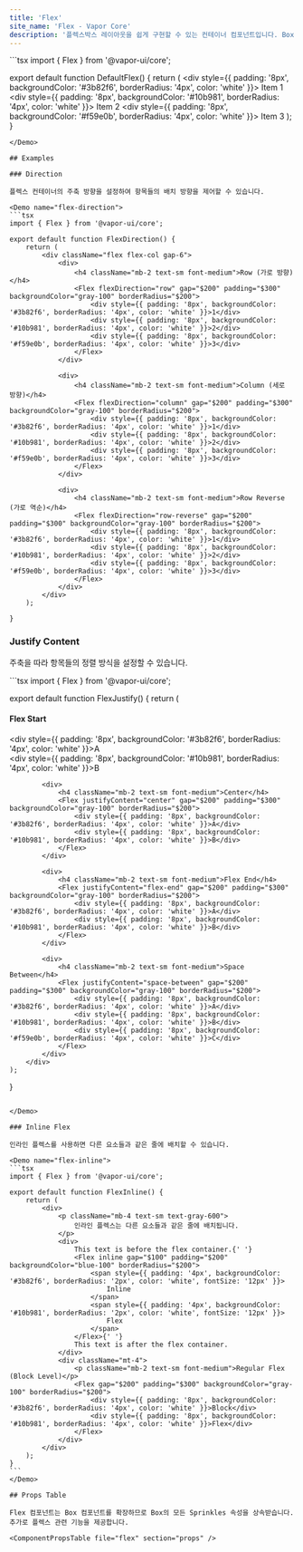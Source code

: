 ```yaml
---
title: 'Flex'
site_name: 'Flex - Vapor Core'
description: '플렉스박스 레이아웃을 쉽게 구현할 수 있는 컨테이너 컴포넌트입니다. Box 컴포넌트를 확장하여 플렉스 관련 기능을 제공합니다.'
---
```


<Demo name="default-flex">
```tsx
import { Flex } from '@vapor-ui/core';

export default function DefaultFlex() {
    return (
        <Flex gap="$200" padding="$300" backgroundColor="gray-100" borderRadius="$200">
            <div style={{ padding: '8px', backgroundColor: '#3b82f6', borderRadius: '4px', color: 'white' }}>
                Item 1
            </div>
            <div style={{ padding: '8px', backgroundColor: '#10b981', borderRadius: '4px', color: 'white' }}>
                Item 2
            </div>
            <div style={{ padding: '8px', backgroundColor: '#f59e0b', borderRadius: '4px', color: 'white' }}>
                Item 3
            </div>
        </Flex>
    );
}
```
</Demo>

## Examples

### Direction

플렉스 컨테이너의 주축 방향을 설정하여 항목들의 배치 방향을 제어할 수 있습니다.

<Demo name="flex-direction">
```tsx
import { Flex } from '@vapor-ui/core';

export default function FlexDirection() {
    return (
        <div className="flex flex-col gap-6">
            <div>
                <h4 className="mb-2 text-sm font-medium">Row (가로 방향)</h4>
                <Flex flexDirection="row" gap="$200" padding="$300" backgroundColor="gray-100" borderRadius="$200">
                    <div style={{ padding: '8px', backgroundColor: '#3b82f6', borderRadius: '4px', color: 'white' }}>1</div>
                    <div style={{ padding: '8px', backgroundColor: '#10b981', borderRadius: '4px', color: 'white' }}>2</div>
                    <div style={{ padding: '8px', backgroundColor: '#f59e0b', borderRadius: '4px', color: 'white' }}>3</div>
                </Flex>
            </div>

            <div>
                <h4 className="mb-2 text-sm font-medium">Column (세로 방향)</h4>
                <Flex flexDirection="column" gap="$200" padding="$300" backgroundColor="gray-100" borderRadius="$200">
                    <div style={{ padding: '8px', backgroundColor: '#3b82f6', borderRadius: '4px', color: 'white' }}>1</div>
                    <div style={{ padding: '8px', backgroundColor: '#10b981', borderRadius: '4px', color: 'white' }}>2</div>
                    <div style={{ padding: '8px', backgroundColor: '#f59e0b', borderRadius: '4px', color: 'white' }}>3</div>
                </Flex>
            </div>

            <div>
                <h4 className="mb-2 text-sm font-medium">Row Reverse (가로 역순)</h4>
                <Flex flexDirection="row-reverse" gap="$200" padding="$300" backgroundColor="gray-100" borderRadius="$200">
                    <div style={{ padding: '8px', backgroundColor: '#3b82f6', borderRadius: '4px', color: 'white' }}>1</div>
                    <div style={{ padding: '8px', backgroundColor: '#10b981', borderRadius: '4px', color: 'white' }}>2</div>
                    <div style={{ padding: '8px', backgroundColor: '#f59e0b', borderRadius: '4px', color: 'white' }}>3</div>
                </Flex>
            </div>
        </div>
    );

}

````
</Demo>

### Justify Content

주축을 따라 항목들의 정렬 방식을 설정할 수 있습니다.

<Demo name="flex-justify">
```tsx
import { Flex } from '@vapor-ui/core';

export default function FlexJustify() {
    return (
        <div className="flex flex-col gap-4">
            <div>
                <h4 className="mb-2 text-sm font-medium">Flex Start</h4>
                <Flex justifyContent="flex-start" gap="$200" padding="$300" backgroundColor="gray-100" borderRadius="$200">
                    <div style={{ padding: '8px', backgroundColor: '#3b82f6', borderRadius: '4px', color: 'white' }}>A</div>
                    <div style={{ padding: '8px', backgroundColor: '#10b981', borderRadius: '4px', color: 'white' }}>B</div>
                </Flex>
            </div>

            <div>
                <h4 className="mb-2 text-sm font-medium">Center</h4>
                <Flex justifyContent="center" gap="$200" padding="$300" backgroundColor="gray-100" borderRadius="$200">
                    <div style={{ padding: '8px', backgroundColor: '#3b82f6', borderRadius: '4px', color: 'white' }}>A</div>
                    <div style={{ padding: '8px', backgroundColor: '#10b981', borderRadius: '4px', color: 'white' }}>B</div>
                </Flex>
            </div>

            <div>
                <h4 className="mb-2 text-sm font-medium">Flex End</h4>
                <Flex justifyContent="flex-end" gap="$200" padding="$300" backgroundColor="gray-100" borderRadius="$200">
                    <div style={{ padding: '8px', backgroundColor: '#3b82f6', borderRadius: '4px', color: 'white' }}>A</div>
                    <div style={{ padding: '8px', backgroundColor: '#10b981', borderRadius: '4px', color: 'white' }}>B</div>
                </Flex>
            </div>

            <div>
                <h4 className="mb-2 text-sm font-medium">Space Between</h4>
                <Flex justifyContent="space-between" gap="$200" padding="$300" backgroundColor="gray-100" borderRadius="$200">
                    <div style={{ padding: '8px', backgroundColor: '#3b82f6', borderRadius: '4px', color: 'white' }}>A</div>
                    <div style={{ padding: '8px', backgroundColor: '#10b981', borderRadius: '4px', color: 'white' }}>B</div>
                    <div style={{ padding: '8px', backgroundColor: '#f59e0b', borderRadius: '4px', color: 'white' }}>C</div>
                </Flex>
            </div>
        </div>
    );
}
````

</Demo>

### Inline Flex

인라인 플렉스를 사용하면 다른 요소들과 같은 줄에 배치할 수 있습니다.

<Demo name="flex-inline">
```tsx
import { Flex } from '@vapor-ui/core';

export default function FlexInline() {
    return (
        <div>
            <p className="mb-4 text-sm text-gray-600">
                인라인 플렉스는 다른 요소들과 같은 줄에 배치됩니다.
            </p>
            <div>
                This text is before the flex container.{' '}
                <Flex inline gap="$100" padding="$200" backgroundColor="blue-100" borderRadius="$200">
                    <span style={{ padding: '4px', backgroundColor: '#3b82f6', borderRadius: '2px', color: 'white', fontSize: '12px' }}>
                        Inline
                    </span>
                    <span style={{ padding: '4px', backgroundColor: '#10b981', borderRadius: '2px', color: 'white', fontSize: '12px' }}>
                        Flex
                    </span>
                </Flex>{' '}
                This text is after the flex container.
            </div>
            <div className="mt-4">
                <p className="mb-2 text-sm font-medium">Regular Flex (Block Level)</p>
                <Flex gap="$200" padding="$300" backgroundColor="gray-100" borderRadius="$200">
                    <div style={{ padding: '8px', backgroundColor: '#3b82f6', borderRadius: '4px', color: 'white' }}>Block</div>
                    <div style={{ padding: '8px', backgroundColor: '#10b981', borderRadius: '4px', color: 'white' }}>Flex</div>
                </Flex>
            </div>
        </div>
    );
}
```
</Demo>

## Props Table

Flex 컴포넌트는 Box 컴포넌트를 확장하므로 Box의 모든 Sprinkles 속성을 상속받습니다. 추가로 플렉스 관련 기능을 제공합니다.

<ComponentPropsTable file="flex" section="props" />
